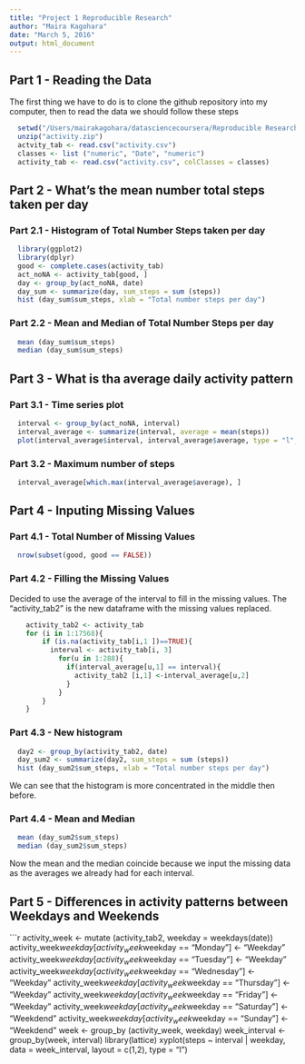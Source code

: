 ```yaml
---
title: "Project 1 Reproducible Research"
author: "Maira Kagohara"
date: "March 5, 2016"
output: html_document
---
```



## Part 1 - Reading the Data
The first thing we have to do is to clone the github repository into my computer, then to read the data we should follow these steps
```r
  setwd("/Users/mairakagohara/datasciencecoursera/Reproducible Research/RepData_PeerAssessment1")
  unzip("activity.zip")
  actvity_tab <- read.csv("activity.csv")
  classes <- list ("numeric", "Date", "numeric")
  activity_tab <- read.csv("activity.csv", colClasses = classes)
```

## Part 2 - What's the mean number total steps taken per day
### Part 2.1 - Histogram of Total Number Steps taken per day
``` r
  library(ggplot2)
  library(dplyr)
  good <- complete.cases(activity_tab)
  act_noNA <- activity_tab[good, ]
  day <- group_by(act_noNA, date)
  day_sum <- summarize(day, sum_steps = sum (steps))
  hist (day_sum$sum_steps, xlab = "Total number steps per day")
```
  
### Part 2.2 - Mean and Median of Total Number Steps per day
```r
  mean (day_sum$sum_steps)
  median (day_sum$sum_steps)
```

## Part 3 - What is tha average daily activity pattern
### Part 3.1 - Time series plot
```r
  interval <- group_by(act_noNA, interval)
  interval_average <- summarize(interval, average = mean(steps))
  plot(interval_average$interval, interval_average$average, type = "l",xlab ="5 min intervals", ylab = "average number of steps")
```
### Part 3.2 - Maximum number of steps
```r
  interval_average[which.max(interval_average$average), ]
```

## Part 4 - Inputing Missing Values

### Part 4.1 - Total Number of Missing Values
```r
  nrow(subset(good, good == FALSE))
```

### Part 4.2 - Filling the Missing Values
  Decided to use the average of the interval to fill in the missing values. The "activity_tab2" is the new dataframe with the missing values replaced. 
```r
    activity_tab2 <- activity_tab
    for (i in 1:17568){  
        if (is.na(activity_tab[i,1 ])==TRUE){
          interval <- activity_tab[i, 3]
            for(u in 1:288){ 
              if(interval_average[u,1] == interval){
                activity_tab2 [i,1] <-interval_average[u,2]
              }  
            }  
        }           
    }
```

### Part 4.3 - New histogram
```r
  day2 <- group_by(activity_tab2, date)
  day_sum2 <- summarize(day2, sum_steps = sum (steps))
  hist (day_sum2$sum_steps, xlab = "Total number steps per day")
```
We can see that the histogram is more concentrated in the middle then before.

### Part 4.4 - Mean and Median
```r
  mean (day_sum2$sum_steps)
  median (day_sum2$sum_steps)
```  
Now the mean and the median coincide because we input the missing data as the averages we already had for each interval.

## Part 5 - Differences in activity patterns between Weekdays and Weekends
```r
  activity_week <- mutate (activity_tab2, weekday = weekdays(date))
  activity_week$weekday [ activity_week$weekday == "Monday"] <- "Weekday"
  activity_week$weekday [ activity_week$weekday == "Tuesday"] <- "Weekday"
  activity_week$weekday [ activity_week$weekday == "Wednesday"] <- "Weekday"
  activity_week$weekday [ activity_week$weekday == "Thursday"] <- "Weekday"
  activity_week$weekday [ activity_week$weekday == "Friday"] <- "Weekday"
  activity_week$weekday [ activity_week$weekday == "Saturday"] <- "Weekdend"
  activity_week$weekday [ activity_week$weekday == "Sunday"] <- "Weekdend"
  week <- group_by (activity_week, weekday)
  week_interval <- group_by(week, interval)
  library(lattice)
  xyplot(steps ~ interval | weekday, data = week_interval, layout = c(1,2), type = "l")